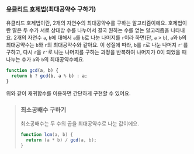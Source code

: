 ### [유클리드 호제법](https://ko.wikipedia.org/wiki/유클리드_호제법)(최대공약수 구하기)

유클리드 호제법이란, 2개의 자연수의 최대공약수를 구하는 알고리즘이에요. 호제법이란 말은 두 수가 서로 상대방 수를 나누어서 결국 원하는 수를 얻는 알고리즘을 나타내요.
2개의 자연수 `a`, `b`에 대해서 `a`를 `b`로 나눈 나머지를 `r`이라 하면(단, `a` > `b`), `a`와 `b`의 최대공약수는 `b`와 `r`의 최대공약수와 같아요. 이 성질에 따라, `b`를 `r`로 나눈 나머지 `r'`를 구하고, 다시 `r`을 `r'`로 나눈 나머지를 구하는 과정을 반복하여 나머지가 0이 되었을 때 나누는 수가 `a`와 `b`의 최대공약수예요.

```js
function gcd(a, b) {
  return b ? gcd(b, a % b) : a;
}
```

위와 같이 재귀함수를 이용하면 간단하게 구현할 수 있어요.

> ### 최소공배수 구하기
>
> 최소공배수는 두 수의 곱을 최대공약수로 나눈 값이에요.
>
> ```js
> function lcm(a, b) {
>   return (a * b) / gcd(a, b);
> }
> ```
